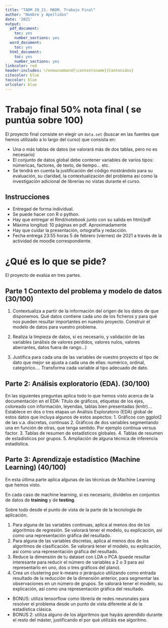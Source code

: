 ```yaml
---
title: "TADM 20_21. MADM. Trabajo Final"
author: "Nombre y Apellidos"
date: '2021'
output:
  pdf_document:
    toc: yes
    number_sections: yes
  word_document:
    toc: yes
  html_document:
    toc: yes
    number_sections: yes
linkcolor: red
header-includes: \renewcommand{\contentsname}{Contenidos}
citecolor: blue
toccolor: blue
urlcolor: blue
---
```




# Trabajo final 50% nota final ( se puntúa sobre 100)


El proyecto final consiste en elegir un `data.set` (buscar en las fuentes que hemos utilizado a lo largo del curso) que consista en:

* Una o más tablas de datos (se valorará más de dos tablas, pero no es necesario)
* El conjunto de datos global debe contener variables de varios tipos: númericas, factores, de texto, de tiempo... etc.
* Se tendrá en cuenta la justificación del código mostrándolo  para su evaluación, su claridad, la contextualización del problema así como la investigación adicional de  librerías  no vistas durante el curso. 




## Instrucciones

* Entregad  de forma individual.
* Se puede hacer con R o python.
* Hay que entregar el Rmd/notebook junto con su salida en  html/pdf
* Máxima longitud: 10 páginas en pdf. Aproximadamente
* Hay que cuidar la presentación, ortografía y redacción.
* Fecha entrega 23:55 horas 5 de febrero (viernes) de 2021 a través de la actividad de moodle correspondiente.




# ¿Qué es lo que se pide?

El proyecto de evalúa en tres partes.


## Parte 1  Contexto del problema y modelo de datos  (30/100)

1. Contextualiza a partir de la información  del origen  de los datos de que disponemos. Qué datos contiene cada uno de los ficheros y para qué nos pueden resultar importantes en nuestro proyecto.  Construir el modelo de datos para vuestro  problema.

1.  Realiza la limpieza de datos, si es necesario, y validación de las variables (análisis de valores perdidos, valores nulos, valores aberrantes, datos fuera de rango...) 

1. Justifica  para cada una de las variables de  vuestro proyecto el tipo de dato que mejor se ajusta a cada una de ellas: numérico, ordinal, categórico.... Transforma  cada variable al tipo adecuado de dato.

## Parte 2: Análisis exploratorio (EDA). (30/100)

En las siguientes preguntas aplica todo lo que hemos visto  acerca de la documentación en el EDA: Título de gráficos,  etiquetas de los ejes, coloreado con información, leyendas, tablas bien presentadas (knitr)... Establece en dos o tres etapas un Análisis Exploratorio (EDA) global de estos datos que incluya algunos de estos aspectos:
  1. Gráficos con ggplot2 de las v.a. discretas, continuas
  2. Gráficos de dos variables segmentando una en función de otras, que tenga sentido. Por ejemplo continua versus factor.
  3. Tablas de resumen de estadísticos globales.
  4. Tablas de resumen de estadísticos por grupos.
  5. Ampliación de alguna técnica de inferencia estadística.



## Parte 3: Aprendizaje estadístico  (Machine Learning) (40/100)

En esta última parte aplica  algunas de las técnicas de Machine Learning que hemos visto. 

En cada caso de machine learning, si es necesario, divídelos en conjuntos de datos de **training** y de **testing**.

Sobre todo desde el punto de vista de la parte de la tecnología de aplicación.

1. Para alguna de las variables continuas, aplica al menos dos de los algoritmos de regresión. Se valorará tener el modelo, su explicación, así como una representación gráfica del resultado.
2. Para alguna de las variables discretas, aplica al menos dos de los algoritmos de clasificación. Se valorará tener el modelo, su explicación, así como una representación gráfica del resultado.
3. Reduce la dimensión de tu dataset con LDA o PCA (puede resultar interesante para reducir el número de variables a 2 o 3 para así representarlo en uno, dos o tres gráficos del plano).
4. Crea un clustering por k-means o jerárquico utilizando como entrada resultado de la reducción de la dimensión anterior, para segmentar las observaciones en un número de grupos. Se valorará tener el modelo, su explicación, así como una representación gráfica del resultado.
* BONUS: utiliza tensorflow como librería de redes neuronales para resolver el problema desde un punto de vista diferente al de la estadística clásica.
* BONUS 2: utiliza alguno de los algoritmos que hayáis aprendido durante el resto del máster, justificando el por qué utilizáis ese algoritmo.